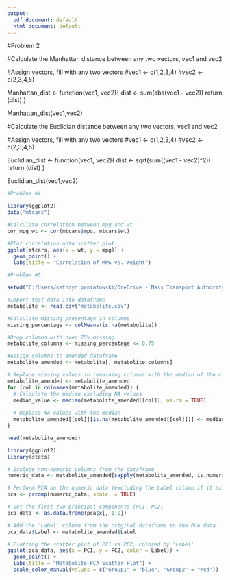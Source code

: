 ```yaml
---
output:
  pdf_document: default
  html_document: default
---
```

#Problem 2

#Calculate the Manhattan distance between any two vectors, vec1 and vec2

#Assign vectors, fill with any two vectors
#vec1 <- c(1,2,3,4)
#vec2 <- c(2,3,4,5)

Manhattan_dist <- function(vec1, vec2){
dist <- sum(abs(vec1 - vec2))
return (dist)
}

Manhattan_dist(vec1,vec2)

#Calculate the Euclidian distance between any two vectors, vec1 and vec2

#Assign vectors, fill with any two vectors
#vec1 <- c(1,2,3,4)
#vec2 <- c(2,3,4,5)

Euclidian_dist <- function(vec1, vec2){
dist <- sqrt(sum((vec1 - vec2)^2))
return (dist)
}

Euclidian_dist(vec1,vec2)
```r
#Problem #4

library(ggplot2)
data("mtcars")

#Calculate correlation between mpg and wt
cor_mpg_wt <- cor(mtcars$mpg, mtcars$wt)

#Plot correlation onto scatter plot
ggplot(mtcars, aes(x = wt, y = mpg)) +
  geom_point() +
  labs(title = "Correlation of MPG vs. Weight")
```
```r
#Problem #5

setwd("C:/Users/kathryn.poniatowski/OneDrive - Mass Transport Authority, Flint/UofM/CSC 587/Poniatowski-HW2")

#Import test data into dataframe
metabolite <- read.csv("metabolite.csv")

#Calculate missing precentage in columns
missing_percentage <- colMeans(is.na(metabolite))

#Drop columns with over 75% missing
metabolite_columns <- missing_percentage <= 0.75

#Assign columns to amended dataframe
metabolite_amended <- metabolite[, metabolite_columns]

# Replace missing values in remaining columns with the median of the column
metabolite_amended <- metabolite_amended
for (col in colnames(metabolite_amended)) {
  # Calculate the median excluding NA values
  median_value <- median(metabolite_amended[[col]], na.rm = TRUE)
  
  # Replace NA values with the median
  metabolite_amended[[col]][is.na(metabolite_amended[[col]])] <- median_value
}

head(metabolite_amended)
```
```r
library(ggplot2)
library(stats)

# Exclude non-numeric columns from the dataframe
numeric_data <- metabolite_amended[sapply(metabolite_amended, is.numeric)]

# Perform PCA on the numeric data (excluding the Label column if it exists)
pca <- prcomp(numeric_data, scale. = TRUE)

# Get the first two principal components (PC1, PC2)
pca_data <- as.data.frame(pca$x[, 1:2])

# Add the 'Label' column from the original dataframe to the PCA data
pca_data$Label <- metabolite_amended$Label

# Plotting the scatter plot of PC1 vs PC2, colored by 'Label'
ggplot(pca_data, aes(x = PC1, y = PC2, color = Label)) +
  geom_point() +
  labs(title = "Metabolite PCA Scatter Plot") +
  scale_color_manual(values = c("Group1" = "blue", "Group2" = "red"))

```


